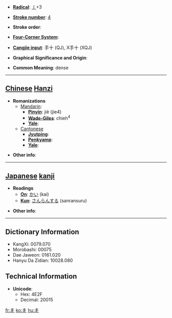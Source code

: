 * '''[[Wiktionary:Chinese radical index| Radical]]''': [[Wiktionary:Chinese radical index 丨|丨]]+3

* '''[[Wiktionary:Chinese total strokes index|Stroke number]]''': [[Wiktionary:Chinese total strokes index 4|4]]

* '''Stroke order''': 

* '''[[Wiktionary:Chinese four corner index|Four-Corner System]]''': 

* '''[[Wiktionary:Chinese Cangjie index|Cangjie input]]''': 手十 (QJ), X手十 (XQJ)

* '''Graphical Significance and Origin''': 

* '''Common Meaning''': dense

----

== [[Chinese]] [[Hanzi]] ==

* '''Romanizations'''
** [[Mandarin]]:
*** '''[[Pinyin]]''': jiè (jie4)
*** '''[[Wade-Giles]]''': chieh<sup>4</sup>
*** '''[[Yale]]''': 
**[[Cantonese]]
***'''[[Jyutping]]''':
***'''[[Penkyamp]]''': 
***'''[[Yale]]''': 

* '''Other info''': 

----

== [[Japanese]] [[kanji]] ==

* '''Readings'''
** '''[[On]]''': [[かい]] (kai)
** '''[[Kun]]''': [[さんらんする]] (sanransuru)

* '''Other info''':  

----

== Dictionary Information ==

* KangXi: 0079.070
* Morobashi: 00075
* Dae Jaweon: 0161.020
* Hanyu Da Zidian: 10028.080

== Technical Information ==

* '''Unicode''':
** Hex: 4E2F
** Decimal: 20015

[[fr:丯]]
[[ko:丯]]
[[hu:丯]]